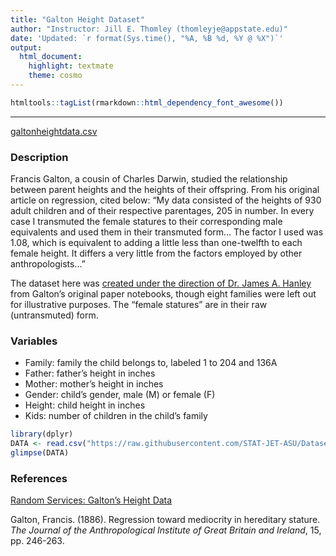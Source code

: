 ```yaml
---
title: "Galton Height Dataset"
author: "Instructor: Jill E. Thomley (thomleyje@appstate.edu)"
date: 'Updated: `r format(Sys.time(), "%A, %B %d, %Y @ %X")`'
output: 
  html_document: 
    highlight: textmate
    theme: cosmo
---
```


```r
htmltools::tagList(rmarkdown::html_dependency_font_awesome())
```

<hr>

<i class="fas fa-database"></i> [galtonheightdata.csv](https://raw.githubusercontent.com/STAT-JET-ASU/Datasets/master/Instructor/galtonheightdata.csv)


### Description

Francis Galton, a cousin of Charles Darwin, studied the relationship between parent heights and the heights of their offspring. From his original article on regression, cited below: "My data consisted of the heights of 930 adult children and of their respective parentages, 205 in number. In every case I transmuted the female statures to their corresponding male equivalents and used them in their transmuted form... The factor I used was 1.08, which is equivalent to adding a little less than one-twelfth to each female height. It differs a very little from the factors employed by other anthropologists..." 

The dataset here was [created under the direction of Dr. James A. Hanley](http://www.medicine.mcgill.ca/epidemiology/hanley/galton/) from Galton's original paper notebooks, though eight families were left out for illustrative purposes. The "female statures" are in their raw (untransmuted) form.


### Variables

* Family: family the child belongs to, labeled 1 to 204 and 136A
* Father: father's height in inches
* Mother: mother's height in inches
* Gender: child's gender, male (M) or female (F)
* Height: child height in inches
* Kids: number of children in the child's family

```r
library(dplyr)
DATA <- read.csv("https://raw.githubusercontent.com/STAT-JET-ASU/Datasets/master/Instructor/galtonheightdata.csv")
glimpse(DATA)
```


### References

[Random Services: Galton's Height Data](http://www.randomservices.org/random/data/Galton.html)

Galton, Francis. (1886). Regression toward mediocrity in hereditary stature. _The Journal of the Anthropological Institute of Great Britain and Ireland_, 15, pp. 246-263.

